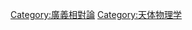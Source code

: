 {{catmore|引力透镜}}
{{Commonscat|Gravitational lensing}}

[[Category:廣義相對論|Category:廣義相對論]]
[[Category:天体物理学|Category:天体物理学]]